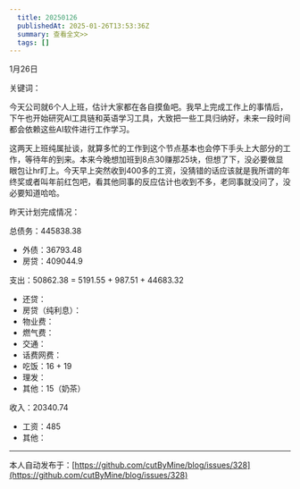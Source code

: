 ```yaml
---
  title: 20250126
  publishedAt: 2025-01-26T13:53:36Z
  summary: 查看全文>>
  tags: []
---
```


1月26日 

关键词：

今天公司就6个人上班，估计大家都在各自摸鱼吧。我早上完成工作上的事情后，下午也开始研究AI工具链和英语学习工具，大致把一些工具归纳好，未来一段时间都会依赖这些AI软件进行工作学习。

这两天上班纯属扯谈，就算多忙的工作到这个节点基本也会停下手头上大部分的工作，等待年的到来。本来今晚想加班到8点30赚那25块，但想了下，没必要做显眼包让hr盯上。今天早上突然收到400多的工资，没猜错的话应该就是我所谓的年终奖或者叫年前红包吧，看其他同事的反应估计也收到不多，老同事就没问了，没必要知道哈哈。

昨天计划完成情况：

总债务：445838.38
- 外债：36793.48
- 房贷：409044.9

支出：50862.38 = 5191.55 + 987.51 + 44683.32
- 还贷：
- 房贷（纯利息）：
- 物业费：
- 燃气费：
- 交通：
- 话费网费：
- 吃饭：16 + 19
- 理发：
- 其他：15（奶茶）

收入：20340.74
- 工资：485
- 其他：


---
本人自动发布于：[https://github.com/cutByMine/blog/issues/328](https://github.com/cutByMine/blog/issues/328)
